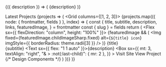 ---
---


<SiteMetaData>
  {({ description }) => (
    <Box sx={{ bg: "muted", p: 3, borderRadius: 4 }}>{description}</Box>
  )}
</SiteMetaData>

<Divider />

<Heading variant="styles.h2">Latest Projects</Heading>
<SourceList>
  {projects => (
    <Grid columns={[1, 2, 3]}>
      {projects.map(({ node: { frontmatter, fields } }, index) => {
        const {
          title,
          subtitle,
          description,
          links,
          featuredImage,
        } = frontmatter
        const { slug } = fields
        return (
          <Card key={title}>
            <Flex sx={{ flexDirection: "column", height: "100%" }}>
              <Flex mb="3">
                {featuredImage && (
                  <Img
                    fixed={featuredImage.childImageSharp.fixed}
                    alt={`${title} icon`}
                    imgStyle={{ borderRadius: theme.radii[3] }}
                  />
                )}
                <Box ml="3">
                  <Link href={slug} variant="heading">
                    {title}
                  </Link>
                  <br />
                  <Text>{subtitle}</Text>
                </Box>
              </Flex>
              <Text sx={{ flex: "1 1 auto" }}>{description}</Text>
              <Box
                sx={{
                  mt: 3,
                  textAlign: "right",
                  "& > :not(:last-child)": { mr: 2 },
                }}
              >
                <Link variant="button" href={links.site}>
                  Visit Site
                </Link>
                <Link variant="button" href={links.source}>
                  View Project
                </Link>
                {/* <Link variant="button" href={links.design}>
                Design
              </Link>
              <Link variant="button" href={links.components}>
                Components
              </Link> */}
              </Box>
            </Flex>
          </Card>
        )
      })}
    </Grid>
  )}
</SourceList>
